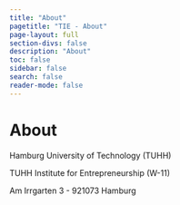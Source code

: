```yaml
---
title: "About"
pagetitle: "TIE - About"
page-layout: full
section-divs: false
description: "About"
toc: false
sidebar: false
search: false
reader-mode: false
---
```


# About

Hamburg University of Technology (TUHH)

TUHH Institute for Entrepreneurship (W-11)

Am Irrgarten 3 - 921073 Hamburg

